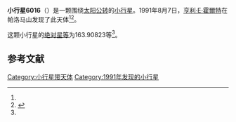 {{Infobox planet
| bgcolour = #FFFFC0
| name = 6016
| symbol = 
| image = 
| caption = 
| discovery = yes
| discovery_ref = 
| discoverer = [[亨利·E·霍爾特|亨利·E·霍爾特]]
| discovery_site = [[帕洛马山|帕洛马山]] 
| discovered = 1991年8月7日
| designations = yes
| mp_name = 
| named_after = 
| alt_names = 1991 PA11/ 1927 UJ / 1959 TO / 1987 LF
| mp_category = [[主带小行星|主带小行星]]
| orbit_ref = <ref name="a">[http://ssd.jpl.nasa.gov/sbdb.cgi?sstr=6016 6016] {{Wayback|url=http://ssd.jpl.nasa.gov/sbdb.cgi?sstr=6016 |date=20110610014752 }}，小行星數據庫瀏覽器（JPL Small-Body Database Browser）－[[美国国家航空航天局|美国国家航空航天局]]喷气推进实验室</ref>
| epoch = 2456400.5 (2013年4月18日更新)
| aphelion = {{convert|2.8309749|AU|km|3|abbr=on|lk=out}}
| perihelion = {{convert|1.8344723|AU|km|3|abbr=on}}
| semimajor = {{convert|2.3327236|AU|km|3|abbr=on}}
| eccentricity = 0.2135921
| period = 1301.347701 [[日|日]]<br />3.56[[儒略年|儒略年]]
| avg_speed = 
| inclination = 5.89635
| asc_node = 189.41583
| mean_anomaly = 
| arg_peri = 163.90823
| satellites = 
| physical_characteristics = yes
| dimensions = 
| mass = 
| density = 
| surface_grav = 
| escape_velocity = 
| sidereal_day = 
| axial_tilt = 
| pole_ecliptic_lat = 
| pole_ecliptic_lon = 
| albedo = 
| temperatures= 
| temp_name1 = 
| mean_temp_1 = 
| max_temp_1 = 
| temp_name2 = 
| max_temp_2 = 
| spectral_type = 
| abs_magnitude = 163.90823
}}

'''小行星6016'''（{{lang-en|6016}}）是一颗围绕[[太阳|太阳]][[公转|公转]]的[[小行星|小行星]]。1991年8月7日，[[亨利·E·霍爾特|亨利·E·霍爾特]]在帕洛马山发现了此天体<ref name="a" /><ref>{{cite news|title=小行星列表|url=http://cfa-www.harvard.edu/iau/lists/NumberedMPs.txt|accessdate=2013-07-08|newspaper=哈佛大学|archive-date=2008-05-17|archive-url=https://web.archive.org/web/20080517010638/http://cfa-www.harvard.edu/iau/lists/NumberedMPs.txt|dead-url=no}}</ref>。

这颗小行星的[[绝对星等|绝对星等]]为163.90823等<ref name="a" />。

==参考文献==
{{reflist}}
{{Minor Planet Number|[[小行星6015|小行星6015]]|[[小行星6017|小行星6017]]}}

{{小天体}}

[[Category:小行星带天体|Category:小行星带天体]]
[[Category:1991年发现的小行星|Category:1991年发现的小行星]]

{{asteroid-stub}}